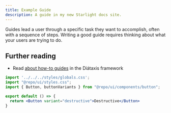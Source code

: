```yaml
---
title: Example Guide
description: A guide in my new Starlight docs site.
---
```


Guides lead a user through a specific task they want to accomplish, often with a sequence of steps.
Writing a good guide requires thinking about what your users are trying to do.

## Further reading

- Read [about how-to guides](https://diataxis.fr/how-to-guides/) in the Diátaxis framework

```jsx live
import '../../../styles/globals.css';
import "@repo/ui/styles.css";
import { Button, buttonVariants } from "@repo/ui/components/button";

export default () => {
  return <Button variant="destructive">Destructive</Button>
}
```